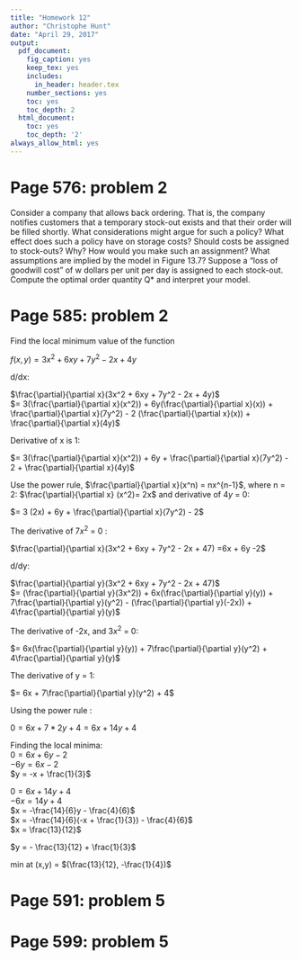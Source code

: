 ```yaml
---
title: "Homework 12"
author: "Christophe Hunt"
date: "April 29, 2017"
output:
  pdf_document:
    fig_caption: yes
    keep_tex: yes
    includes:
      in_header: header.tex
    number_sections: yes
    toc: yes
    toc_depth: 2
  html_document:
    toc: yes
    toc_depth: '2'
always_allow_html: yes
---
```


# Page 576: problem 2

Consider a company that allows back ordering. That is, the company notifies customers that a temporary stock-out exists and that their order will be filled shortly. What considerations might argue for such a policy? What effect does such a policy have on storage costs? Should costs be assigned to stock-outs? Why? How would you make such an assignment? What assumptions are implied by the model in Figure 13.7? Suppose a "loss of goodwill cost" of w dollars per unit per day is assigned to each stock-out. Compute the optimal order quantity Q* and interpret your model.

\newpage

# Page 585: problem 2

Find the local minimum value of the function

$f(x,y) = 3x^2 + 6xy + 7y^2 - 2x + 4y$

d/dx:  

$\frac{\partial}{\partial x}(3x^2 + 6xy + 7y^2 - 2x + 4y)$    
$= 3(\frac{\partial}{\partial x}(x^2)) + 6y(\frac{\partial}{\partial x}(x)) + \frac{\partial}{\partial x}(7y^2) - 2 (\frac{\partial}{\partial x}(x)) + \frac{\partial}{\partial x}(4y)$   


Derivative of x is 1:

$= 3(\frac{\partial}{\partial x}(x^2)) + 6y + \frac{\partial}{\partial x}(7y^2) - 2 + \frac{\partial}{\partial x}(4y)$   

Use the power rule, $\frac{\partial}{\partial x}(x^n) = nx^{n-1}$, where n = 2: $\frac{\partial}{\partial x} (x^2)= 2x$ and derivative of $4y$ = 0:

$= 3 (2x) + 6y + \frac{\partial}{\partial x}(7y^2) - 2$  

The derivative of $7x^2$ = 0 :

$\frac{\partial}{\partial x}(3x^2 + 6xy + 7y^2 - 2x + 47) =6x + 6y -2$   

d/dy:

$\frac{\partial}{\partial y}(3x^2 + 6xy + 7y^2 - 2x + 47)$    
$= (\frac{\partial}{\partial y}(3x^2)) + 6x(\frac{\partial}{\partial y}(y)) + 7\frac{\partial}{\partial y}(y^2) - (\frac{\partial}{\partial y}(-2x)) + 4\frac{\partial}{\partial y}(y)$   

The derivative of -2x, and $3x^2$ = 0:

$= 6x(\frac{\partial}{\partial y}(y)) + 7\frac{\partial}{\partial y}(y^2) + 4\frac{\partial}{\partial y}(y)$   

The derivative of y = 1:

$= 6x + 7\frac{\partial}{\partial y}(y^2) + 4$  

Using the power rule :

$0 = 6x + 7*2y + 4 = 6x + 14y + 4$    


Finding the local minima:    
$0 = 6x + 6y -2$   
$-6y = 6x - 2$   
$y = -x + \frac{1}{3}$   

$0 = 6x + 14y + 4$    
$-6x = 14y + 4$   
$x = -\frac{14}{6}y - \frac{4}{6}$   
$x = -\frac{14}{6}(-x + \frac{1}{3}) - \frac{4}{6}$   
$x = \frac{13}{12}$  

$y = - \frac{13}{12} + \frac{1}{3}$   

min at (x,y) = $(\frac{13}{12}, -\frac{1}{4})$   

# Page 591: problem 5

# Page 599: problem 5